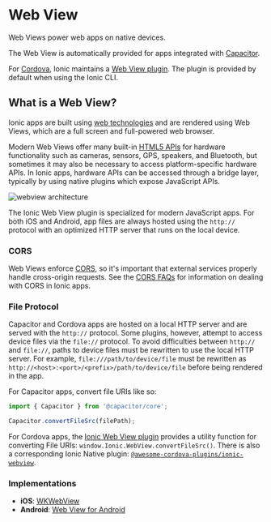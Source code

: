 # Web View

Web Views power web apps on native devices.

The Web View is automatically provided for apps integrated with [Capacitor](../reference/glossary.mdx#capacitor).

For [Cordova](../reference/glossary.mdx#cordova), Ionic maintains a <a href="https://github.com/ionic-team/cordova-plugin-ionic-webview" target="_blank">Web View plugin</a>. The plugin is provided by default when using the Ionic CLI.

## What is a Web View?

Ionic apps are built using [web technologies](../reference/glossary.mdx#web-standards) and are rendered using Web Views, which are a full screen and full-powered web browser.

Modern Web Views offer many built-in <a href="https://whatwebcando.today" target="_blank">HTML5 APIs</a> for hardware functionality such as cameras, sensors, GPS, speakers, and Bluetooth, but sometimes it may also be necessary to access platform-specific hardware APIs. In Ionic apps, hardware APIs can be accessed through a bridge layer, typically by using native plugins which expose JavaScript APIs.

![webview architecture](/img/building/webview-architecture.png)

The Ionic Web View plugin is specialized for modern JavaScript apps. For both iOS and Android, app files are always hosted using the `http://` protocol with an optimized HTTP server that runs on the local device.

### CORS

Web Views enforce [CORS](../reference/glossary.mdx#cors), so it's important that external services properly handle cross-origin requests. See the [CORS FAQs](../troubleshooting/cors.mdx) for information on dealing with CORS in Ionic apps.

### File Protocol

Capacitor and Cordova apps are hosted on a local HTTP server and are served with the `http://` protocol. Some plugins, however, attempt to access device files via the `file://` protocol. To avoid difficulties between `http://` and `file://`, paths to device files must be rewritten to use the local HTTP server. For example, `file:///path/to/device/file` must be rewritten as `http://<host>:<port>/<prefix>/path/to/device/file` before being rendered in the app.

For Capacitor apps, convert file URIs like so:

```javascript
import { Capacitor } from '@capacitor/core';

Capacitor.convertFileSrc(filePath);
```

For Cordova apps, the [Ionic Web View plugin](https://github.com/ionic-team/cordova-plugin-ionic-webview) provides a utility function for converting File URIs: `window.Ionic.WebView.convertFileSrc()`. There is also a corresponding Ionic Native plugin: [`@awesome-cordova-plugins/ionic-webview`](../native/ionic-webview.mdx).

### Implementations

- **iOS**: <a href="https://developer.apple.com/documentation/webkit/wkwebview" target="_blank">WKWebView</a>
- **Android**: <a href="https://developer.chrome.com/multidevice/webview/overview" target="_blank">Web View for Android</a>
